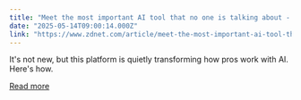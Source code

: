 ```yaml
---
title: "Meet the most important AI tool that no one is talking about - but everyone needs"
date: "2025-05-14T09:00:14.000Z"
link: "https://www.zdnet.com/article/meet-the-most-important-ai-tool-that-no-one-is-talking-about-but-everyone-needs/"
---
```


It's not new, but this platform is quietly transforming how pros work with AI. Here's how.

[Read more](https://www.zdnet.com/article/meet-the-most-important-ai-tool-that-no-one-is-talking-about-but-everyone-needs/)
